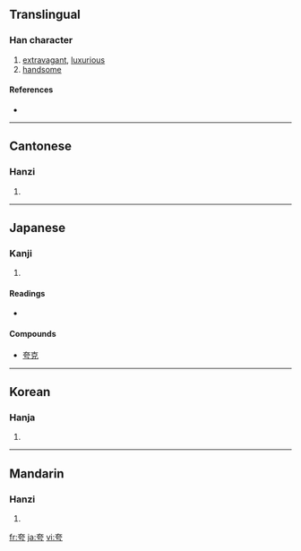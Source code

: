 {{see|誇}}
==Translingual==

===Han character===
{{Han char|rn=37|rad=大|as=03|sn=6|four=4020<sub>7</sub>|canj=大一一尸 (KMMS)}}

# [[extravagant]], [[luxurious]]
# [[handsome]]

====References====
* {{Han ref|kx=0250.020|dkj=05854|dj=0509.090|hdz=10526.050|uh=5938|ud=22840|bh=A66A|bd=42602}}

----

==Cantonese==

===Hanzi===
{{yue-hanzi|jyut=|y=kwa1}}

# {{defn|Cantonese}}

----

==Japanese==

===Kanji===
{{ja-kanji|grade=|rs=大03}}

# {{defn|Japanese}}

====Readings====
* {{ja-readings|on=[[こ]] (ko), [[か]] (ka)|kun=[[おごる]] (ogoru)}}

====Compounds====
* [[夸克]]

----

==Korean==

===Hanja===
{{ko-hanja|hangeul=[[과]]|rv=gwa|mr=kwa}}

# {{defn|Korean}}

----

==Mandarin==

===Hanzi===
{{cmn-hanzi|tra=誇|pin=[[kuā]] ([[kua1]])|wg=k'ua<sup>1</sup>}}

# {{defn|Mandarin}}

[[fr:夸]]
[[ja:夸]]
[[vi:夸]]